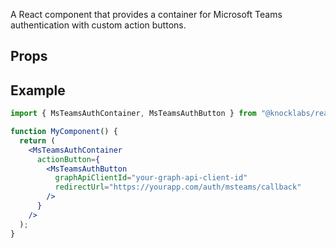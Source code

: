 A React component that provides a container for Microsoft Teams authentication with custom action buttons.

## Props

<Attributes>
  <Attribute
    name="actionButton"
    type="ReactNode"
    description="Render a button, either a custom one or the MsTeamsAuthButton, to connect to Microsoft Teams"
  />
</Attributes>

## Example

```jsx
import { MsTeamsAuthContainer, MsTeamsAuthButton } from "@knocklabs/react-core";

function MyComponent() {
  return (
    <MsTeamsAuthContainer
      actionButton={
        <MsTeamsAuthButton
          graphApiClientId="your-graph-api-client-id"
          redirectUrl="https://yourapp.com/auth/msteams/callback"
        />
      }
    />
  );
}
```
